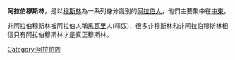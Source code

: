 {{unreferenced|time=2014-07-30T02:34:15+00:00}}
'''阿拉伯穆斯林'''，是以[[穆斯林|穆斯林]]為一系列身分識别的[[阿拉伯人|阿拉伯人]]，他們主要集中在[[中東|中東]]。

非阿拉伯穆斯林被阿拉伯人稱[[馬瓦里|馬瓦里]]人(釋奴)，很多非穆斯林和非阿拉伯穆斯林相信只有阿拉伯穆斯林才是真正穆斯林。

[[Category:阿拉伯族|Category:阿拉伯族]]